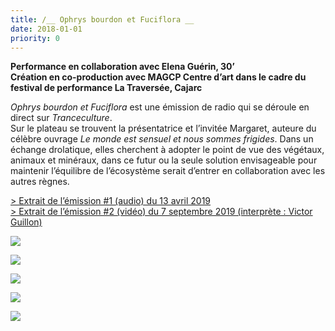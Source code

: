 ```yaml
---
title: /__ Ophrys bourdon et Fuciflora __
date: 2018-01-01
priority: 0
---
```

**Performance en collaboration avec Elena Guérin, 30’**\
**Création en co-production avec MAGCP Centre d’art dans le cadre du festival de performance La Traversée, Cajarc**

*Ophrys bourdon et Fuciflora* est une émission de radio qui se déroule en direct sur *Tranceculture*.\
Sur le plateau se trouvent la présentatrice et l’invitée Margaret, auteure du célèbre ouvrage *Le monde est sensuel et nous sommes frigides*. Dans un échange drolatique, elles cherchent à adopter le point de vue des végétaux, animaux et minéraux, dans ce futur ou la seule solution envisageable pour maintenir l’équilibre de l’écosystème serait d’entrer en collaboration avec les autres règnes.

[> Extrait de l’émission #1 (audio) du 13 avril 2019](https://vimeo.com/334273641)\
[> Extrait de l’émission #2 (vidéo) du 7 septembre 2019 (interprète : Victor Guillon)](https://vimeo.com/364245853)

![](src/assets/images/projects/ophrys-bourdon-et-fuciflora/1ophrysbourdon.jpg)

![](src/assets/images/projects/ophrys-bourdon-et-fuciflora/2ophrysbourdon-yohan-gozard.jpg)

![](src/assets/images/projects/ophrys-bourdon-et-fuciflora/3ophrysbourdon-yohan-gozard.jpg)

![](src/assets/images/projects/ophrys-bourdon-et-fuciflora/4ophrysbourdon-yohan-gozard.jpg)

![](src/assets/images/projects/ophrys-bourdon-et-fuciflora/5ophrysbourdon.jpg)
